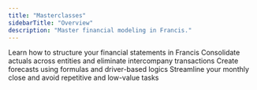```yaml
---
title: "Masterclasses"
sidebarTitle: "Overview"
description: "Master financial modeling in Francis."
---
```


<CardGroup cols={2}>
  <Card title="Financial statements" icon="file-spreadsheet" href="/masterclasses/financial-statements/balance-sheet">
    Learn how to structure your financial statements in Francis
  </Card>

  <Card title="Consolidation" icon="sitemap" href="/masterclasses/consolidation/consolidation">
    Consolidate actuals across entities and eliminate intercompany transactions
  </Card>

  <Card title="Forecasting" icon="chart-line-up-down" href="/masterclasses/forecasting/methods">
    Create forecasts using formulas and driver-based logics
  </Card>

  <Card title="Monthly close" icon="calendar-check" href="/masterclasses/monthly-close/monthly-close">
    Streamline your monthly close and avoid repetitive and low-value tasks
  </Card>
</CardGroup>